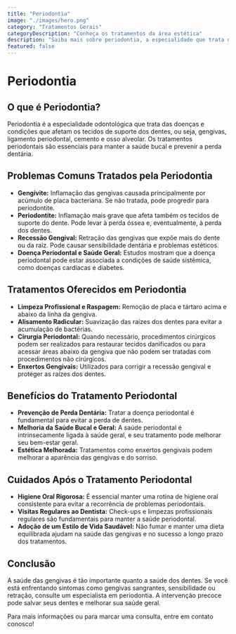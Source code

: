 ```yaml
---
title: "Periodontia"
image: "./images/hero.png"
category: "Tratamentos Gerais"
categoryDescription: "Conheça os tratamentos da área estética"
description: "Saiba mais sobre periodontia, a especialidade que trata das doenças do tecido gengival e dos tecidos de suporte dos dentes, essencial para manter a saúde bucal e geral."
featured: false
---
```

# Periodontia

## O que é Periodontia?

Periodontia é a especialidade odontológica que trata das doenças e condições que afetam os tecidos de suporte dos dentes, ou seja, gengivas, ligamento periodontal, cemento e osso alveolar. Os tratamentos periodontais são essenciais para manter a saúde bucal e prevenir a perda dentária.

## Problemas Comuns Tratados pela Periodontia

- **Gengivite:** Inflamação das gengivas causada principalmente por acúmulo de placa bacteriana. Se não tratada, pode progredir para periodontite.
- **Periodontite:** Inflamação mais grave que afeta também os tecidos de suporte do dente. Pode levar à perda óssea e, eventualmente, à perda dos dentes.
- **Recessão Gengival:** Retração das gengivas que expõe mais do dente ou da raiz. Pode causar sensibilidade dentária e problemas estéticos.
- **Doença Periodontal e Saúde Geral:** Estudos mostram que a doença periodontal pode estar associada a condições de saúde sistêmica, como doenças cardíacas e diabetes.

## Tratamentos Oferecidos em Periodontia

- **Limpeza Profissional e Raspagem:** Remoção de placa e tártaro acima e abaixo da linha da gengiva.
- **Alisamento Radicular:** Suavização das raízes dos dentes para evitar a acumulação de bactérias.
- **Cirurgia Periodontal:** Quando necessário, procedimentos cirúrgicos podem ser realizados para restaurar tecidos danificados ou para acessar áreas abaixo da gengiva que não podem ser tratadas com procedimentos não cirúrgicos.
- **Enxertos Gengivais:** Utilizados para corrigir a recessão gengival e proteger as raízes dos dentes.

## Benefícios do Tratamento Periodontal

- **Prevenção de Perda Dentária:** Tratar a doença periodontal é fundamental para evitar a perda de dentes.
- **Melhoria da Saúde Bucal e Geral:** A saúde periodontal é intrinsecamente ligada à saúde geral, e seu tratamento pode melhorar seu bem-estar geral.
- **Estética Melhorada:** Tratamentos como enxertos gengivais podem melhorar a aparência das gengivas e do sorriso.

## Cuidados Após o Tratamento Periodontal

- **Higiene Oral Rigorosa:** É essencial manter uma rotina de higiene oral consistente para evitar a recorrência de problemas periodontais.
- **Visitas Regulares ao Dentista:** Check-ups e limpezas profissionais regulares são fundamentais para manter a saúde periodontal.
- **Adoção de um Estilo de Vida Saudável:** Não fumar e manter uma dieta equilibrada ajudam na saúde das gengivas e no sucesso a longo prazo dos tratamentos.

## Conclusão

A saúde das gengivas é tão importante quanto a saúde dos dentes. Se você está enfrentando sintomas como gengivas sangrantes, sensibilidade ou retração, consulte um especialista em periodontia. A intervenção precoce pode salvar seus dentes e melhorar sua saúde geral.

Para mais informações ou para marcar uma consulta, entre em contato conosco!
